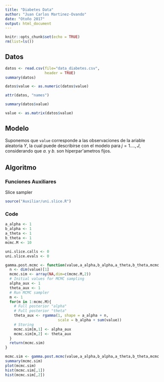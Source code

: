 ```yaml
---
title: "Diabetes Data"
author: "Juan Carlos Martinez-Ovando"
date: "Otoño 2017"
output: html_document
---
```


```r
knitr::opts_chunk$set(echo = TRUE)
rm(list=ls())
```

## Datos

```r
datos <- read.csv(file="data_diabetes.csv", 
                  header = TRUE)
summary(datos)

datos$value <- as.numeric(datos$value)

attr(datos, "names")

summary(datos$value)

value <- as.matrix(datos$value) 
```

## Modelo

Suponemos que `value` corresponde a las observaciones de la ariable aleatoria $Y$, la cual puede describirse con el modelo
\begin{eqnarray}
  Y_j | \alpha,\beta & \sim & Ga(y|\alpha,\beta) \\
  (\alpha,\beta) & \sim & Ga(\alpha|a_{\alpha},b_{\alpha})
                          Ga(\theta|a_{\theta},b_{\theta}),
\end{eqnarray}
para $j=1.\ldots,J$, considerando que $a_{\cdot}$ y $b_{\cdot}$ son hiperpar\'ametros fijos.

## Algoritmo

### Funciones Auxiliares

Slice sampler
```r
source("Auxiliar/uni.slice.R")
```

### Code
```r
a_alpha <- 1
b_alpha <- 1
a_theta <- 1
b_theta <- 1
mcmc.M <- 10

uni.slice.calls <- 0
uni.slice.evals <- 0

gamma.post.mcmc <- function(value,a_alpha,b_alpha,a_theta,b_theta,mcmc.M){
  n <- dim(value)[1]
  mcmc.sim <- array(NA,dim=c(mcmc.M,2))
  # Initial values for MCMC sampling
  alpha_aux <- 1
  theta_aux <- 1
  # Run MCMC sampler
  m <- 1
  for(m in 1:mcmc.M){
    # Full posterior "alpha"
    # Full posterior "theta"
    theta_aux <- rgamma(1, shape = a_alpha + n, 
                        scale = b_alpha + sum(value))
    # Storing
    mcmc.sim[m,1] <- alpha_aux
    mcmc.sim[m,2] <- theta_aux
  }
  return(mcmc.sim)
}

mcmc.sim <- gamma.post.mcmc(value,a_alpha,b_alpha,a_theta,b_theta,mcmc.M)
summary(mcmc.sim)
plot(mcmc.sim)
hist(mcmc.sim[,1])
hist(mcmc.sim[,2])
```
